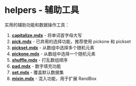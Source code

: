 # helpers - 辅助工具

实用的辅助功能和数据操作工具：

1. **[capitalize.mdx](/zh/docs/helpers/capitalize)** - 将单词首字母大写
2. **[pick.mdx](/zh/docs/helpers/pick)** - 已弃用的选择功能，推荐使用 pickone 和 pickset
3. **[pickset.mdx](/zh/docs/helpers/pickset)** - 从数组中选择多个随机元素
4. **[pickone.mdx](/zh/docs/helpers/pickone)** - 从数组中选择一个随机元素
5. **[shuffle.mdx](/zh/docs/helpers/shuffle)** - 打乱数组顺序
6. **[pad.mdx](/zh/docs/helpers/pad)** - 数字填充功能
7. **[set.mdx](/zh/docs/helpers/set)** - 覆盖默认数据集
8. **[mixin.mdx](/zh/docs/helpers/mixin)** - 混入功能，用于扩展 RandBox